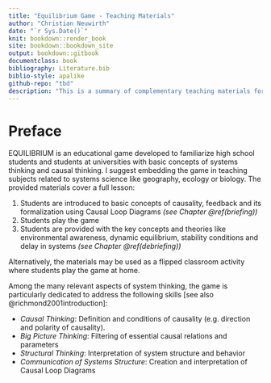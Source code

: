 --- 
title: "Equilibrium Game - Teaching Materials"
author: "Christian Neuwirth"
date: "`r Sys.Date()`"
knit: bookdown::render_book
site: bookdown::bookdown_site
output: bookdown::gitbook
documentclass: book
bibliography: Literature.bib
biblio-style: apalike
github-repo: "tbd"
description: "This is a summary of complementary teaching materials for the educational game Equilibrium."
---

# Preface {-}

EQUILIBRIUM is an educational game developed to familiarize high school students and students at universities with basic concepts of systems thinking and causal thinking. I suggest embedding the game in teaching subjects related to systems science like geography, ecology or biology.
The provided materials cover a full lesson:

1. Students are introduced to basic concepts of causality, feedback and its formalization using Causal Loop Diagrams *(see Chapter \@ref(briefing))*
2. Students play the game
3. Students are provided with the key concepts and theories like environmental awareness, dynamic equilibrium, stability conditions and delay in systems *(see Chapter \@ref(debriefing))*

Alternatively, the materials may be used as a flipped classroom activity where students play the game at home.

Among the many relevant aspects of system thinking, the game is particularly dedicated to address the following skills [see also @richmond2001introduction]:

* *Causal Thinking*: Definition and conditions of causality (e.g. direction and polarity of causality).
* *Big Picture Thinking*: Filtering of essential causal relations and parameters
* *Structural Thinking*: Interpretation of system structure and behavior
* *Communication of Systems Structure*: Creation and interpretation of Causal Loop Diagrams


